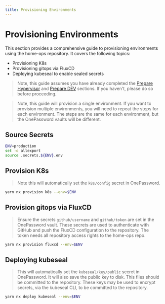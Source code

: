 ```yaml
---
title: Provisioning Environments
---
```


# Provisioning Environments

This section provides a comprehensive guide to provisioning environments using the home-ops repository. It covers the following topics:

- Provisioning K8s
- Provisioning gitops via FluxCD
- Deploying kubeseal to enable sealed secrets

> Note, this guide assumes you have already completed the [Prepare Hypervisor](01-prepare-hypervisor) and [Prepare DEV](02-prepare-dev) sections. If you haven't, please do so before proceeding.

> Note, this guide will provision a single environment. If you want to provision multiple environments, you will need to repeat the steps for each environment. The steps are the same for each environment, but the OnePassword vaults will be different.

## Source Secrets

```bash
ENV=production
set -o allexport
source .secrets.${ENV}.env
```

## Provision K8s

> Note this will automatically set the `k8s/config` secret in OnePassword.

```bash
yarn nx provision k8s --env=$ENV
```

## Provision gitops via FluxCD

> Ensure the secrets `github/username` and `github/token` are set in the OnePassword vault. These secrets are used to authenticate with GitHub and push the FluxCD configuration to the repository. The token needs all repository access rights to the home-ops repo.

```bash
yarn nx provision fluxcd --env=$ENV
```

## Deploying kubeseal

> This will automatically set the `kubeseal/key/public` secret in OnePassword. It will also save the public key to disk. This files should be committed to the repository. These keys may be used to encrypt secrets, via the kubeseal CLI, to be committed to the repository.

```bash
yarn nx deploy kubeseal --env=$ENV
```
